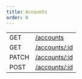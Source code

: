 ```yaml
---
title: Accounts
order: 0
---
```



<EndpointsTable title="Endpoints">

| | |
| --- | --------------------- |
| GET | [/accounts](../list-all-accounts.api.mdx) |
| GET | [/accounts/:id](../retrieve-an-account.api.mdx) |
| PATCH | [/accounts/:id](../update-an-account.api.mdx) |
| POST | [/accounts/:id](../create-an-account.api.mdx) |

</EndpointsTable>